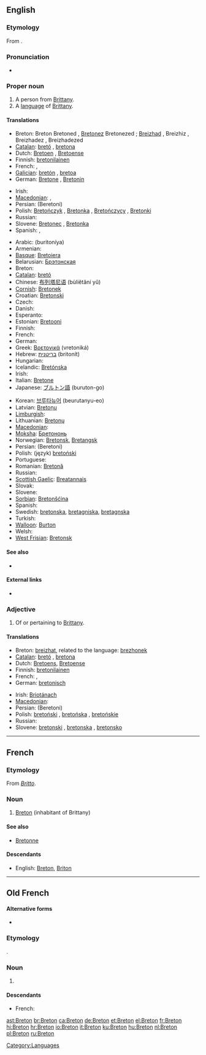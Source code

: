 {{interwiktionary|code=br}}
{{also|breton|bretón}}
==English==
{{wikipedia}}

===Etymology===
From {{etyl|fr}} {{term|lang=fr|Breton}}.

===Pronunciation===
* {{IPA|/ˈbɹɛtən/}}

===Proper noun===
{{en-proper noun|Bretons}}

# A person from [[Brittany]].
# A [[language]] of [[w:Brittany|Brittany]].

====Translations====
{{trans-top|the people}}
* Breton: Breton {{m}} Bretoned {{p}}, [[Bretonez]] {{f}} Bretonezed {{p}}; [[Breizhad]] {{m}}, Breizhiz {{p}}, Breizhadez {{f}}, Breizhadezed {{p}}
* [[Catalan]]: [[bretó]] {{m}}, [[bretona]] {{f}}
* Dutch: [[Bretoen]] {{m}}, [[Bretoense]] {{f}}
* Finnish: [[bretonilainen]]
* French: {{t+|fr|Breton|m}}, {{t+|fr|Bretonne|f}}
* [[Galician]]: [[bretón]] {{m}}, [[bretoa]] {{f}}
* German: [[Bretone]] {{m}}, [[Bretonin]] {{f}}
{{trans-mid}}
* Irish: {{t|ga|Briotánach|m}}
* [[Macedonian]]: {{t|mk|Бретонец|m|tr=Brétonec}},  {{t|mk|Бретонка|f|tr=Brétonka}}
* Persian: {{fa-Arab|[[برتونی]]}} (Beretoni)
* Polish: [[Bretończyk]] {{m}}, [[Bretonka]] {{f}}, [[Bretończycy]] {{m|p}}, [[Bretonki]] {{f|p}}
* Russian: {{t+|ru|бретонец|m|tr=bretónets}}
* Slovene: [[Bretonec]] {{m}}, [[Bretonka]] {{f}}
* Spanish: {{t+|es|bretón|m}}, {{t-|es|bretona|f}}
{{trans-bottom}}

{{trans-top|the language}}
* Arabic: {{Arab|[[بريتونية]]}} (buritoníya) {{f}}
* Armenian: {{t-|hy|բրետոներեն|tr=bretoneren}}
* [[Basque]]: [[Bretoiera]]
* Belarusian: [[Брэтонская]]
* Breton: {{t+|br|brezhoneg|m|xs=Breton}}
* [[Catalan]]: [[bretó]] {{m}}
* Chinese: [[布列塔尼语]] (bùliětǎní yǔ)
* [[Cornish]]: [[Bretonek]]
* Croatian: [[Bretonski]]
* Czech: {{t+|cs|bretonština|f}}
* Danish: {{t-|da|Bretonsk}}
* Esperanto: {{t|eo|bretona lingvo|xs=Esperanto}}
* Estonian: [[Bretooni]]
* Finnish: {{t+|fi|bretoni}}
* French: {{t+|fr|breton|m}}
* German: {{t+|de|Bretonisch|n}}
* Greek: [[Βρετονικά]] (vretoniká) {{n|p}}
* Hebrew: [[בריטנית]] (britonít) {{f}}
* Hungarian: {{t+|hu|Breton}}
* Icelandic: [[Bretónska]]
* Irish: {{t|ga|Briotáinis|f}}
* Italian: [[Bretone]]
* Japanese: [[ブルトン語]] (buruton-go)
{{trans-mid}}
* Korean: [[브루타뉴어]] (beurutanyu-eo)
* Latvian: [[Bretoņu]]
* [[Limburgish]]: {{t|li|Breitsj|n|xs=Limburgish}}
* Lithuanian: [[Bretonų]]
* [[Macedonian]]: {{t|mk|бретонски|m|tr=brétonski}}
* [[Moksha]]: [[Бретононь]]
* Norwegian: [[Bretonsk]], [[Bretangsk]]
* Persian: {{fa-Arab|[[برتونی]]}} (Beretoni)
* Polish: (język) [[bretoński]] {{m}}
* Portuguese: {{t+|pt|bretão}}
* Romanian: [[Bretonă]]
* Russian: {{t+|ru|бретонский|tr=bretónskij}}
* [[Scottish Gaelic]]: [[Breatannais]] {{f}}
* Slovak: {{t+|sk|Bretónsky}}
* Slovene: {{t+|sl|bretonščina|f}}
* [[Sorbian]]: [[Bretonšćina]]
* Spanish: {{t+|es|bretón|m}}
* Swedish: [[bretonska]], [[bretagniska]], [[bretagnska]]
* Turkish: {{t+|tr|Bröton}}
* [[Walloon]]: [[Burton]]
* Welsh: {{t-|cy|Llydaweg|xs=Welsh}}
* [[West Frisian]]: [[Bretonsk]]
{{trans-bottom}}

====See also====
* {{langcat}}

====External links====
* {{ISO 639|link=Ethnologue|1code=br|code=bre}}

===Adjective===
{{en-adj|-}}

# Of or pertaining to [[Brittany]].

====Translations====
{{trans-top|pertaining to Brittany}}
* Breton: [[breizhat]], related to the language: [[brezhonek]]
* [[Catalan]]: [[bretó]] {{m}}, [[bretona]] {{f}}
* Dutch: [[Bretoens]], [[Bretoense]]
* Finnish: [[bretonilainen]]
* French: {{t+|fr|breton|m}}, {{t+|fr|bretonne|f}}
* German: [[bretonisch]]
{{trans-mid}}
* Irish: [[Briotánach]]
* [[Macedonian]]: {{t|mk|бретонски|m|tr=brétonski}}
* Persian: {{fa-Arab|[[برتونی]]}} (Beretoni)
* Polish: [[bretoński]] {{m}}, [[bretońska]] {{f}}, [[bretońskie]] {{n}}
* Russian: {{t+|ru|бретонский|tr=bretónskij}}
* Slovene: [[bretonski]] {{m}}, [[bretonska]] {{f}}, [[bretonsko]] {{n}}
{{trans-bottom}}

[[Category:Languages]]

----

==French==

===Etymology===
From {{etyl|la|fr}} ''[[Britto]]''.

===Noun===
{{fr-noun|m|f=Bretonne}}

# [[#English|Breton]] (inhabitant of Brittany)

====See also====
* [[Bretonne]]

====Descendants====
* English: [[#English|Breton]], [[Briton]]

----

==Old French==

====Alternative forms====
* {{l|fro|Bretun}}

===Etymology===
{{etyl|la|fro}} {{term|Britto|lang=la}}.

===Noun===
{{fro-noun-m}}

# {{l|en|Breton}} {{gloss|inhabitant of Brittany}}

====Descendants====
* French: {{l|fr|Breton}}

[[ast:Breton]]
[[br:Breton]]
[[ca:Breton]]
[[de:Breton]]
[[et:Breton]]
[[el:Breton]]
[[fr:Breton]]
[[hi:Breton]]
[[hr:Breton]]
[[io:Breton]]
[[it:Breton]]
[[ku:Breton]]
[[hu:Breton]]
[[nl:Breton]]
[[pl:Breton]]
[[ru:Breton]]